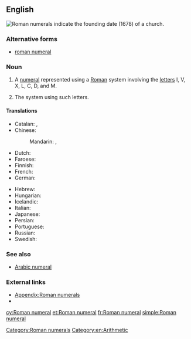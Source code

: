 ==English==
[[File:Lofer Kirche - Außen 4 Datierung.jpg|thumb|right|Roman numerals indicate the founding date (1678) of a church.]]
{{wikipedia}}

===Alternative forms===
* [[roman numeral]] {{qualifier|US}}

===Noun===
{{en-noun|head=[[Roman]] [[numeral]]}}

# A [[numeral]] represented using a [[Roman]] system involving the [[letter]]s I, V, X, L, C, D, and M.
# {{context|in the [[Roman numerals|plural]]}} The system using such letters.

====Translations====
{{trans-top|a numeral represented by letters}}
* Catalan: {{t-|ca|xifra romana|f}}, {{t-|ca|número romano|m}}
* Chinese:
*: Mandarin: {{t|cmn|羅馬數字|sc=Hani}}, {{t|cmn|罗马数字|tr=Luómǎ shùzì|sc=Hani}}
* Dutch: {{t-|nl|Romeins cijfer|n}}
* Faroese: {{t-|fo|rómartal|n}}
* Finnish: {{t+|fi|roomalainen}} {{t+|fi|numero}}
* French: {{t+|fr|chiffre romain|m}}
* German: {{t-|de|römische Ziffer|f}}
{{trans-mid}}
* Hebrew: {{t-|he|ספרה רומית|f|tr=sifra romit}}
* Hungarian: {{t+|hu|római szám}}
* Icelandic: {{t-|is|rómverskur tölustafur|alt=rómverskir tölustafir|m-p}}
* Italian: {{t-|it|numero romano|m}}
* Japanese: {{t+|ja|ローマ数字|tr=Rōma-sūji}}
* Persian: {{t-|fa|ارقام رومی|tr=arqâm-e rumi}}
* Portuguese: {{t-|pt|número romano|m}}
* Russian: {{t-|ru|римская цифра|f|tr=rímskaja cífra|sc=Cyrl}}
* Swedish: {{t+|sv|romersk siffra|c}}
{{trans-bottom}}

===See also===
* [[Arabic numeral]]

===External links===
* [[Appendix:Roman numerals]]
* {{pedia|Roman numerals}}

[[Category:Roman numerals]]
[[Category:en:Arithmetic]]

[[cy:Roman numeral]]
[[et:Roman numeral]]
[[fr:Roman numeral]]
[[simple:Roman numeral]]
